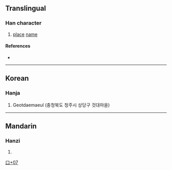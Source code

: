 {{character info}}
==Translingual==

===Han character===
{{Han char|rn=30|rad=口|as=07|sn=10|four=|canj=GIRP|ids=⿱去⿰口匕}}

# [[place]] [[name]]

====References====
* {{Han ref|kx=0193.051|dj=0413.160|hdz=10625.071|uh=551F|ud=21791}}

----

==Korean==

===Hanja===
{{ko-hanja|hangeul=것|rv=geot|mr=kŏt|y=kes|eumhun=[[땅]] [[이름]]|ehrv=ttang ireum|ehmr=ttang irûm|ehy=ttang ilum}}

# Geotdaemaeul (충청북도 청주시 상당구 것대마을)

----

==Mandarin==

===Hanzi===
{{cmn-hanzi|pin=[[qù]] ([[qu4]])|wg=ch'ü<sup>4</sup>}}

# {{rfdef|cmn|sort=口07}}

[[Category:Korean-only CJKV Characters|口+07]]